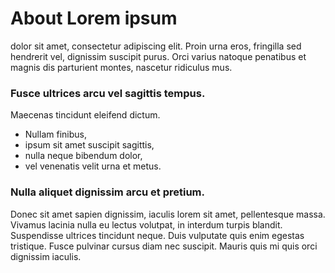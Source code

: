 
# About Lorem ipsum

dolor sit amet, consectetur adipiscing elit. Proin urna eros, fringilla sed hendrerit vel, dignissim suscipit purus. Orci varius natoque penatibus et magnis dis parturient montes, nascetur ridiculus mus.

### Fusce ultrices arcu vel sagittis tempus.

Maecenas tincidunt eleifend dictum.

- Nullam finibus,
- ipsum sit amet suscipit sagittis,
- nulla neque bibendum dolor,
- vel venenatis velit urna et metus.

### Nulla aliquet dignissim arcu et pretium.

Donec sit amet sapien dignissim, iaculis lorem sit amet, pellentesque massa. Vivamus lacinia nulla eu lectus volutpat, in interdum turpis blandit. Suspendisse ultrices tincidunt neque. Duis vulputate quis enim egestas tristique. Fusce pulvinar cursus diam nec suscipit. Mauris quis mi quis orci dignissim iaculis.